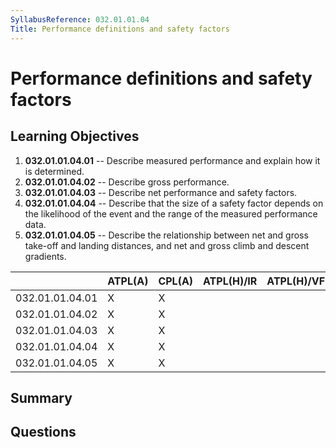 ```yaml
---
SyllabusReference: 032.01.01.04
Title: Performance definitions and safety factors
---
```


# Performance definitions and safety factors

## Learning Objectives

1. **032.01.01.04.01** -- Describe measured performance and explain how it is
   determined.
2. **032.01.01.04.02** -- Describe gross performance.
3. **032.01.01.04.03** -- Describe net performance and safety factors.
4. **032.01.01.04.04** -- Describe that the size of a safety factor depends on the
   likelihood of the event and the range of the measured performance data.
5. **032.01.01.04.05** -- Describe the relationship between net and gross take-off
   and landing distances, and net and gross climb and descent gradients.

|                 | ATPL(A) | CPL(A) | ATPL(H)/IR | ATPL(H)/VFR | CPL(H) | IR  | CBIR(A) |
| --------------- | ------- | ------ | ---------- | ----------- | ------ | --- | ------- |
| 032.01.01.04.01 | X       | X      |            |             |        |     |         |
| 032.01.01.04.02 | X       | X      |            |             |        |     |         |
| 032.01.01.04.03 | X       | X      |            |             |        |     |         |
| 032.01.01.04.04 | X       | X      |            |             |        |     |         |
| 032.01.01.04.05 | X       | X      |            |             |        |     |         |

## Summary

## Questions
